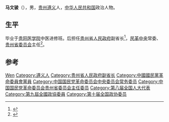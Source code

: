 '''马文骏'''（{{bd|1941年|12月||}}），男，[[贵州|贵州]][[遵义|遵义]]人，[[中华人民共和国|中华人民共和国]]政治人物。

== 生平 ==
毕业于[[贵阳医学院|贵阳医学院]]中医进修班。后担任[[贵州省人民政府|贵州省人民政府]]副省长<ref>{{cite news|title=新春佳节来临之际 李军等省领导走访慰问老同志|url=http://www.gywb.cn/content/2014-01/30/content_412502.htm|accessdate=2014-06-24|newspaper=贵阳日报}}</ref>，[[民革中央|民革中央]]常委、[[中国国民党革命委员会贵州省委员会|贵州省委员会]]主任<ref>{{cite news|title=中国国民党革命委员会贵州省第十一次代表大会开幕|url=http://cpc.people.com.cn/GB/64107/18042270.html|accessdate=2014-06-24|newspaper=人民网}}</ref>。

== 参考 ==
{{reflist}}

{{中国国民党革命委员会第九届中央委员会}}
{{中国国民党革命委员会第十届中央委员会}}

{{Authority control}}
{{DEFAULTSORT:Ma马}}
[[Category:马姓|Wen]]
[[Category:遵义人|Category:遵义人]]
[[Category:贵州省人民政府副省长|Category:贵州省人民政府副省长]]
[[Category:中國國民黨革命委員會黨員|Category:中國國民黨革命委員會黨員]]
[[Category:中国国民党革命委员会中央委员会常务委员|Category:中国国民党革命委员会中央委员会常务委员]]
[[Category:中国国民党革命委员会贵州省委员会主任委员|Category:中国国民党革命委员会贵州省委员会主任委员]]
[[Category:第八届全国人大代表|Category:第八届全国人大代表]]
[[Category:第九屆全國政協委員|Category:第九屆全國政協委員]]
[[Category:第十届全国政协委员|Category:第十届全国政协委员]]


{{中国政治人物小作品}}